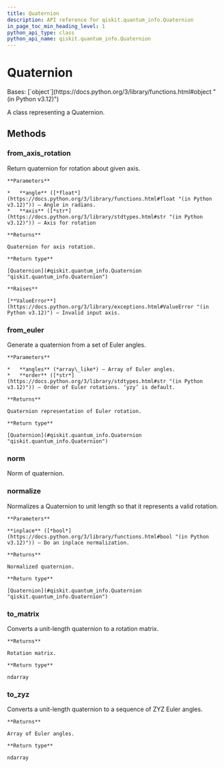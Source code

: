 ```yaml
---
title: Quaternion
description: API reference for qiskit.quantum_info.Quaternion
in_page_toc_min_heading_level: 1
python_api_type: class
python_api_name: qiskit.quantum_info.Quaternion
---
```


# Quaternion

<Class id="qiskit.quantum_info.Quaternion" github="https://github.com/Qiskit/qiskit/tree/main/qiskit/quantum_info/quaternion.py#L21-L156" signature="qiskit.quantum_info.Quaternion(data)">
  Bases: [`object`](https://docs.python.org/3/library/functions.html#object "(in Python v3.12)")

  A class representing a Quaternion.

  ## Methods

  ### from\_axis\_rotation

  <Function id="qiskit.quantum_info.Quaternion.from_axis_rotation" name="from_axis_rotation" github="https://github.com/Qiskit/qiskit/tree/main/qiskit/quantum_info/quaternion.py#L111-L136" signature="classmethod from_axis_rotation(angle, axis)">
    Return quaternion for rotation about given axis.

    **Parameters**

    *   **angle** ([*float*](https://docs.python.org/3/library/functions.html#float "(in Python v3.12)")) – Angle in radians.
    *   **axis** ([*str*](https://docs.python.org/3/library/stdtypes.html#str "(in Python v3.12)")) – Axis for rotation

    **Returns**

    Quaternion for axis rotation.

    **Return type**

    [Quaternion](#qiskit.quantum_info.Quaternion "qiskit.quantum_info.Quaternion")

    **Raises**

    [**ValueError**](https://docs.python.org/3/library/exceptions.html#ValueError "(in Python v3.12)") – Invalid input axis.
  </Function>

  ### from\_euler

  <Function id="qiskit.quantum_info.Quaternion.from_euler" name="from_euler" github="https://github.com/Qiskit/qiskit/tree/main/qiskit/quantum_info/quaternion.py#L138-L156" signature="classmethod from_euler(angles, order='yzy')">
    Generate a quaternion from a set of Euler angles.

    **Parameters**

    *   **angles** (*array\_like*) – Array of Euler angles.
    *   **order** ([*str*](https://docs.python.org/3/library/stdtypes.html#str "(in Python v3.12)")) – Order of Euler rotations. ‘yzy’ is default.

    **Returns**

    Quaternion representation of Euler rotation.

    **Return type**

    [Quaternion](#qiskit.quantum_info.Quaternion "qiskit.quantum_info.Quaternion")
  </Function>

  ### norm

  <Function id="qiskit.quantum_info.Quaternion.norm" name="norm" github="https://github.com/Qiskit/qiskit/tree/main/qiskit/quantum_info/quaternion.py#L48-L52" signature="norm()">
    Norm of quaternion.
  </Function>

  ### normalize

  <Function id="qiskit.quantum_info.Quaternion.normalize" name="normalize" github="https://github.com/Qiskit/qiskit/tree/main/qiskit/quantum_info/quaternion.py#L54-L71" signature="normalize(inplace=False)">
    Normalizes a Quaternion to unit length so that it represents a valid rotation.

    **Parameters**

    **inplace** ([*bool*](https://docs.python.org/3/library/functions.html#bool "(in Python v3.12)")) – Do an inplace normalization.

    **Returns**

    Normalized quaternion.

    **Return type**

    [Quaternion](#qiskit.quantum_info.Quaternion "qiskit.quantum_info.Quaternion")
  </Function>

  ### to\_matrix

  <Function id="qiskit.quantum_info.Quaternion.to_matrix" name="to_matrix" github="https://github.com/Qiskit/qiskit/tree/main/qiskit/quantum_info/quaternion.py#L73-L88" signature="to_matrix()">
    Converts a unit-length quaternion to a rotation matrix.

    **Returns**

    Rotation matrix.

    **Return type**

    ndarray
  </Function>

  ### to\_zyz

  <Function id="qiskit.quantum_info.Quaternion.to_zyz" name="to_zyz" github="https://github.com/Qiskit/qiskit/tree/main/qiskit/quantum_info/quaternion.py#L90-L109" signature="to_zyz()">
    Converts a unit-length quaternion to a sequence of ZYZ Euler angles.

    **Returns**

    Array of Euler angles.

    **Return type**

    ndarray
  </Function>
</Class>

